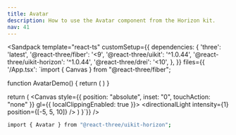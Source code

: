 ```yaml
---
title: Avatar
description: How to use the Avatar component from the Horizon kit.
nav: 41
---
```


<Sandpack
  template="react-ts"
  customSetup={{
    dependencies: {
      'three': 'latest',
      '@react-three/fiber': '<9',
      '@react-three/uikit': '^1.0.44',
      '@react-three/uikit-horizon': '^1.0.44',
      '@react-three/drei': '<10',
    },
  }}
  files={{
    '/App.tsx': `import { Canvas } from "@react-three/fiber";

function AvatarDemo() {
  return (
    <Container alignItems="center">
      <Avatar
        src="https://raw.githubusercontent.com/pmndrs/uikit/refs/heads/main/examples/horizon/public/avatar.png"
        size="lg"
        attributionActive
      />
    </Container>
  )
}

  return (
    <Canvas style={{ position: "absolute", inset: "0", touchAction: "none" }} gl={{ localClippingEnabled: true }}>
      <ambientLight intensity={0.5} />
      <directionalLight intensity={1} position={[-5, 5, 10]} />
      <Fullscreen
        overflow="scroll"
        flexDirection="column"
        alignItems="center"
        justifyContent="center"
      >
        <Panel padding={32}>
          <AvatarDemo />
        </Panel>
      </Fullscreen>
    </Canvas>
  )
}`}}
/>

```bash
import { Avatar } from "@react-three/uikit-horizon";
```
